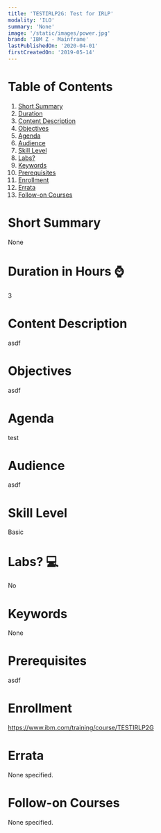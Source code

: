 ```yaml
---
title: 'TESTIRLP2G: Test for IRLP'
modality: 'ILO'
summary: 'None'
image: '/static/images/power.jpg'
brand: 'IBM Z - Mainframe'
lastPublishedOn: '2020-04-01'
firstCreatedOn: '2019-05-14'
---
```

# Table of Contents
1.  [Short Summary](#short-summary)
2.  [Duration](#duration-in-hours-)
3.  [Content Description](#content-description)
4.  [Objectives](#objectives)
5.  [Agenda](#agenda)
6.  [Audience](#audience)
7.  [Skill Level](#skill-level)
8.  [Labs?](#labs-)
9.  [Keywords](#keywords)
10. [Prerequisites](#prerequisites)
11. [Enrollment](#enrollment)
12. [Errata](#errata)
13. [Follow-on Courses](#follow-on-courses)

# Short Summary
None

# Duration in Hours ⌚
3

# Content Description
<p>asdf</p>

# Objectives
<p>asdf</p>

# Agenda
<p>test</p>

# Audience
<p>asdf</p>

# Skill Level
Basic

# Labs? 💻
No

# Keywords
None

# Prerequisites
<p>asdf</p>

# Enrollment
https://www.ibm.com/training/course/TESTIRLP2G

# Errata
None specified.

# Follow-on Courses
None specified.

